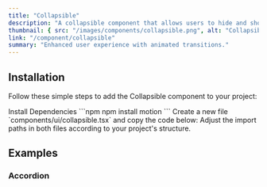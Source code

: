 ```yaml
---
title: "Collapsible"
description: "A collapsible component that allows users to hide and show content."
thumbnail: { src: "/images/components/collapsible.png", alt: "Collapsible example" }
link: "/component/collapsible"
summary: "Enhanced user experience with animated transitions."
---
```


<ComponentPreview name="collapsible-demo" />

## Installation

Follow these simple steps to add the Collapsible component to your project:

<Steps>

<Step>
Install Dependencies
</Step>
```npm
npm install motion
```

<Step>
Create a new file `components/ui/collapsible.tsx` and copy the code below:
</Step>

<CollapsibleSource name="collapsible" />

<Step>
Adjust the import paths in both files according to your project's structure.
</Step>

</Steps>


## Examples

### Accordion
<ComponentPreview name="collapsible-accordion" />
